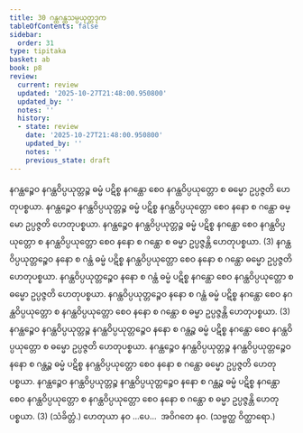 ```yaml
---
title: 30 ဂန္ထဂန္ထသမ္ပယုတ္တဒုက
tableOfContents: false
sidebar:
  order: 31
type: tipitaka
basket: ab
book: p8
review:
  current: review
  updated: '2025-10-27T21:48:00.950800'
  updated_by: ''
  notes: ''
  history:
  - state: review
    date: '2025-10-27T21:48:00.950800'
    updated_by: ''
    notes: ''
    previous_state: draft
---
```



<ReviewStatus review={frontmatter.review} showDetails={true} />

<HypothesisAnnotation frontmatter={frontmatter} />

<DynamicBreadcrumb />

<Division number="44" book="p8" e="ch" v="40" p="90">

<Paragraph number="141" book="p8">
နဂန္ထဉ္စေဝ နဂန္ထဝိပ္ပယုတ္တဉ္စ ဓမ္မံ ပဋိစ္စ နဂန္ထော စေဝ နဂန္ထဝိပ္ပယုတ္တော စ ဓမ္မော ဥပ္ပဇ္ဇတိ ဟေတုပစ္စယာ. နဂန္ထဉ္စေဝ နဂန္ထဝိပ္ပယုတ္တဉ္စ ဓမ္မံ ပဋိစ္စ နဂန္ထဝိပ္ပယုတ္တော စေဝ နနော စ ဂန္ထော ဓမ္မော ဥပ္ပဇ္ဇတိ ဟေတုပစ္စယာ. နဂန္ထဉ္စေဝ နဂန္ထဝိပ္ပယုတ္တဉ္စ ဓမ္မံ ပဋိစ္စ နဂန္ထော စေဝ နဂန္ထဝိပ္ပယုတ္တော စ နဂန္ထဝိပ္ပယုတ္တော စေဝ နနော စ ဂန္ထော စ ဓမ္မာ ဥပ္ပဇ္ဇန္တိ ဟေတုပစ္စယာ. (3)
</Paragraph>

<Paragraph number="142" book="p8">
နဂန္ထဝိပ္ပယုတ္တဉ္စေဝ နနော စ ဂန္ထံ ဓမ္မံ ပဋိစ္စ နဂန္ထဝိပ္ပယုတ္တော စေဝ နနော စ ဂန္ထော ဓမ္မော ဥပ္ပဇ္ဇတိ ဟေတုပစ္စယာ. နဂန္ထဝိပ္ပယုတ္တဉ္စေဝ နနော စ ဂန္ထံ ဓမ္မံ ပဋိစ္စ နဂန္ထော စေဝ နဂန္ထဝိပ္ပယုတ္တော စ ဓမ္မော ဥပ္ပဇ္ဇတိ ဟေတုပစ္စယာ. နဂန္ထဝိပ္ပယုတ္တဉ္စေဝ နနော စ ဂန္ထံ ဓမ္မံ ပဋိစ္စ နဂန္ထော စေဝ နဂန္ထဝိပ္ပယုတ္တော စ နဂန္ထဝိပ္ပယုတ္တော စေဝ နနော စ ဂန္ထော စ ဓမ္မာ ဥပ္ပဇ္ဇန္တိ ဟေတုပစ္စယာ. (3)
</Paragraph>

<Paragraph number="143" book="p8">
နဂန္ထဉ္စေဝ နဂန္ထဝိပ္ပယုတ္တဉ္စ နဂန္ထဝိပ္ပယုတ္တဉ္စေဝ နနော စ ဂန္ထဉ္စ ဓမ္မံ ပဋိစ္စ နဂန္ထော စေဝ နဂန္ထဝိပ္ပယုတ္တော စ ဓမ္မော ဥပ္ပဇ္ဇတိ ဟေတုပစ္စယာ. နဂန္ထဉ္စေဝ နဂန္ထဝိပ္ပယုတ္တဉ္စ နဂန္ထဝိပ္ပယုတ္တဉ္စေဝ နနော စ ဂန္ထဉ္စ ဓမ္မံ ပဋိစ္စ နဂန္ထဝိပ္ပယုတ္တော စေဝ နနော စ ဂန္ထော ဓမ္မော ဥပ္ပဇ္ဇတိ ဟေတုပစ္စယာ. နဂန္ထဉ္စေဝ နဂန္ထဝိပ္ပယုတ္တဉ္စ နဂန္ထဝိပ္ပယုတ္တဉ္စေဝ နနော စ ဂန္ထဉ္စ ဓမ္မံ ပဋိစ္စ နဂန္ထော စေဝ နဂန္ထဝိပ္ပယုတ္တော စ နဂန္ထဝိပ္ပယုတ္တော စေဝ နနော စ ဂန္ထော စ ဓမ္မာ ဥပ္ပဇ္ဇန္တိ ဟေတုပစ္စယာ. (3) (သံခိတ္တံ.)
</Paragraph>

<Paragraph number="144" book="p8">
ဟေတုယာ နဝ …ပေ…  အဝိဂတေ နဝ. (သဗ္ဗတ္ထ ဝိတ္ထာရော.)
</Paragraph>
</Division>